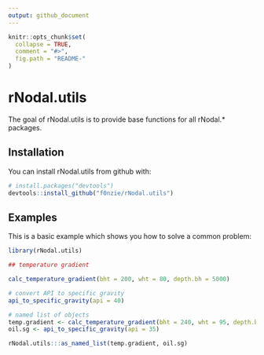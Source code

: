 ```yaml
---
output: github_document
---
```


<!-- README.md is generated from README.Rmd. Please edit that file -->

```r
knitr::opts_chunk$set(
  collapse = TRUE,
  comment = "#>",
  fig.path = "README-"
)
```

# rNodal.utils
The goal of rNodal.utils is to provide base functions for all rNodal.* packages.


## Installation

You can install rNodal.utils from github with:

```r
# install.packages("devtools")
devtools::install_github("f0nzie/rNodal.utils")
```


## Examples
This is a basic example which shows you how to solve a common problem:

```r
library(rNodal.utils)

## temperature gradient

calc_temperature_gradient(bht = 200, wht = 80, depth.bh = 5000)
```

```r
# convert API to specific gravity
api_to_specific_gravity(api = 40)
```

```r
# named list of objects
temp.gradient <- calc_temperature_gradient(bht = 240, wht = 95, depth.bh = 9000)
oil.sg <- api_to_specific_gravity(api = 35)

rNodal.utils:::as_named_list(temp.gradient, oil.sg)
```

